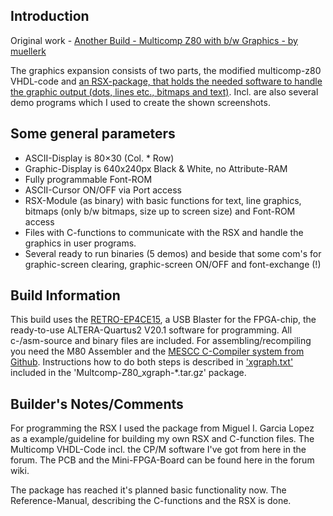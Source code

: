 == Introduction ==

Original work - [https://retrobrewcomputers.org/doku.php?id=builderpages:muellerk:start Another Build - Multicomp Z80 with b/w Graphics - by muellerk]

The graphics expansion consists of two parts, the modified multicomp-z80 VHDL-code and [https://github.com/douggilliland/MultiComp/tree/master/MultiComp_On_RETRO-EP4CE15/multicomp-z80_vhdl_3xtty_1xvga/multicomp-z80_xgraph an RSX-package, that holds the needed software to handle the graphic output (dots, lines etc., bitmaps and text)]. Incl. are also several demo programs which I used to create the shown screenshots.

== Some general parameters ==

* ASCII-Display is 80×30 (Col. * Row)
* Graphic-Display is 640x240px Black & White, no Attribute-RAM
* Fully programmable Font-ROM
* ASCII-Cursor ON/OFF via Port access
* RSX-Module (as binary) with basic functions for text, line graphics, bitmaps (only b/w bitmaps, size up to screen size) and Font-ROM access
* Files with C-functions to communicate with the RSX and handle the graphics in user programs.
* Several ready to run binaries (5 demos) and beside that some com's for graphic-screen clearing, graphic-screen ON/OFF and font-exchange (!)

== Build Information ==

This build uses the [http://land-boards.com/blwiki/index.php?title=RETRO-EP4CE15 RETRO-EP4CE15], a USB Blaster for the FPGA-chip, the ready-to-use ALTERA-Quartus2 V20.1 software for programming. All c-/asm-source and binary files are included. For assembling/recompiling you need the M80 Assembler and the [https://github.com/douggilliland/Retro-Computers/tree/master/Z80/Software/mescc MESCC C-Compiler system from Github]. Instructions how to do both steps is described in [https://github.com/douggilliland/MultiComp/blob/master/MultiComp_On_RETRO-EP4CE15/multicomp-z80_vhdl_3xtty_1xvga/multicomp-z80_xgraph/xgraph.txt 'xgraph.txt'] included in the 'Multcomp-Z80_xgraph-*.tar.gz' package.

== Builder's Notes/Comments ==

For programming the RSX I used the package from Miguel I. Garcia Lopez as a example/guideline for building my own RSX and C-function files. The Multicomp VHDL-Code incl. the CP/M software I've got from here in the forum. The PCB and the Mini-FPGA-Board can be found here in the forum wiki.

The package has reached it's planned basic functionality now. The Reference-Manual, describing the C-functions and the RSX is done.
